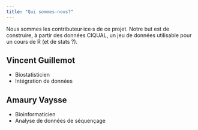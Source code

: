 ```yaml
---
title: "Qui sommes-nous?"
---
```


Nous sommes les contributeur·ice·s de ce projet. Notre but est de construire, à partir des données CIQUAL, un jeu de données utilisable pour un cours de R (et de stats ?).

## Vincent Guillemot

 * Biostatisticien
 * Intégration de données

## Amaury Vaysse

 * Bioinformaticien
 * Analyse de données de séquençage
